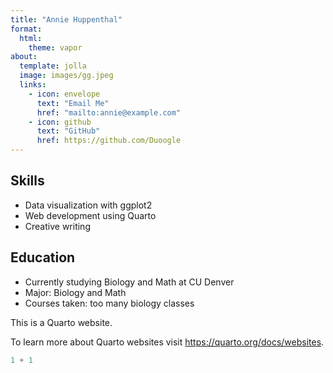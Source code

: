 ```yaml
---
title: "Annie Huppenthal"
format:
  html:
    theme: vapor
about:
  template: jolla
  image: images/gg.jpeg
  links:
    - icon: envelope
      text: "Email Me"
      href: "mailto:annie@example.com"
    - icon: github
      text: "GitHub"
      href: https://github.com/Duoogle
---
```



## Skills

- Data visualization with ggplot2
- Web development using Quarto
- Creative writing

## Education

- Currently studying Biology and Math at CU Denver 
- Major: Biology and Math
- Courses taken: too many biology classes

This is a Quarto website.

To learn more about Quarto websites visit <https://quarto.org/docs/websites>.

```r
1 + 1
```
